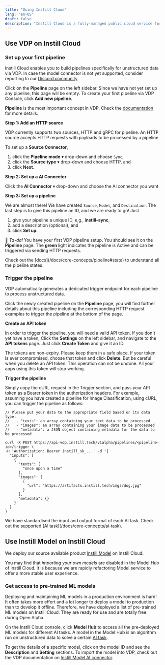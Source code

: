 ```yaml
---
title: "Using Instill Cloud"
lang: "en-US"
draft: false
description: "Instill Cloud is a fully-managed public cloud service for VDP. You can try Instill Cloud for free at https://console.instill.tech using your email address, Google, or GitHub social login."
---
```


## Use VDP on Instill Cloud

### Set up your first pipeline

Instill Cloud enables you to build pipelines specifically for unstructured data via VDP.
In case the model connector is not yet supported, consider reporting to our [Discord community](http://go.instill.tech/4ey9lz).

Click on the **Pipeline** page on the left sidebar. Since we have not yet set up any pipeline, this page will be empty.
To create your first pipeline via VDP Console, click **Add new pipeline**.

<InfoBlock type="info" title="info">

**Pipeline** is the most important concept in VDP. Check the [documentation](/docs/vdp/core-concepts/pipeline) for more details.

</InfoBlock>

**Step 1: Add an HTTP source**

VDP currently supports two sources, HTTP and gRPC for pipeline. An HTTP source accepts HTTP requests with payloads to be processed by a pipeline.

To set up a **Source Connector**,

1. click the **Pipeline mode** ▾ drop-down and choose `Sync`,
2. click the **Source type** ▾ drop-down and choose HTTP, and
3. click **Next**.

**Step 2: Set up a AI Connector**

Click the **AI Connector** ▾ drop-down and choose the AI connector you want

**Step 3: Set up a pipeline**

We are almost there! We have created `Source`, `Model`, and `Destination`. The last step is to give this pipeline an ID, and we are ready to go! Just

1. give your pipeline a unique ID, e,g., **instill-sync**,
2. add a description (optional), and
3. click **Set up**.

🎉 _Ta-da!_ You have your first VDP pipeline setup. You should see it on the **Pipeline** page.
The **green** light indicates the pipeline is Active and can be triggered via sending HTTP requests.

<InfoBlock type="info" title="pipeline states">
  Check out the [docs](/docs/core-concepts/pipeline#state) to understand all the
  pipeline states.
</InfoBlock>

### Trigger the pipeline

VDP automatically generates a dedicated trigger endpoint for each pipeline to process unstructured data.

Click the newly created pipeline on the **Pipeline** page, you will find further details about this pipeline including
the corresponding HTTP request examples to trigger the pipeline at the bottom of the page.

**Create an API token**

In order to trigger the pipeline, you will need a valid API token.
If you don't yet have a token, Click the **Settings** on the left sidebar, and navigate to the **API tokens** page.
Just click **Create Token** and give it an ID.

The tokens are non-expiry. Please keep them in a safe place.
If your token is ever compromised, choose that token and click **Delete**.
But be careful when you delete an API token. This operation can not be undone.
All your apps using this token will stop working.

**Trigger the pipeline**

Simply copy the cURL request in the Trigger section, and pass your API token as a Bearer token in the authorization headers.
For example, assuming you have created a pipeline for Image Classification, using cURL, you can trigger the pipeline as follows:

```shellscript cURL(url)
// Please put your data to the appropriate field based on its data type:
//   - "texts": an array containing your text data to be processed
//   - "images": an array containing your image data to be processed
//   - "metadata": a JSON object containing metadata for the data to be processed

curl -X POST https://api-vdp.instill.tech/v1alpha/pipelines/<pipeline-id>/trigger \
-H 'Authorization: Bearer instill_sk_...' -d '{
  "inputs": [
    {
      "texts": [
        "once upon a time"
      ],
      "images": [
        {
          "url": "https://artifacts.instill.tech/imgs/dog.jpg"
        }
      ],
      "metadata": {}
    }
  ]
}

```

<InfoBlock type="info" title="standardise AI task">
  We have standardised the input and output format of each AI task. Check out
  the supported [AI task](/docs/core-concepts/ai-task).
</InfoBlock>

## Use Instill Model on Instill Cloud

We deploy our source available product [Instill Model](https://github.com/instill-ai/model) on Instill Cloud.

<InfoBlock type="info" title="Notice">

You may find that _importing your own models_ are disabled in the Model Hub of Instill Cloud. It is because
we are rapidly refactoring Model service to offer a more stable user
experience.

</InfoBlock>

### Get access to pre-trained ML models

Deploying and maintaining ML models in a production environment is hard!
It often takes more effort and a lot longer to deploy a model to production than to develop it offline.
Therefore, we have deployed a list of pre-trained ML models on Instill Cloud. They are ready for use and are totally free during Open Alpha.

On the Instill Cloud console, click **Model Hub** to access all the pre-deployed ML models for different AI tasks.
A model in the Model Hub is an algorithm run on unstructured data to solve a certain [AI task](/docs/core-concepts/ai-task).

To get the details of a specific model, click on the model ID and see the **Description** and **Setting** sections.
To import the model into VDP, check out the VDP documentation on [Instill Model AI connector](/docs/vdp/ai-connectors/instill-model).
